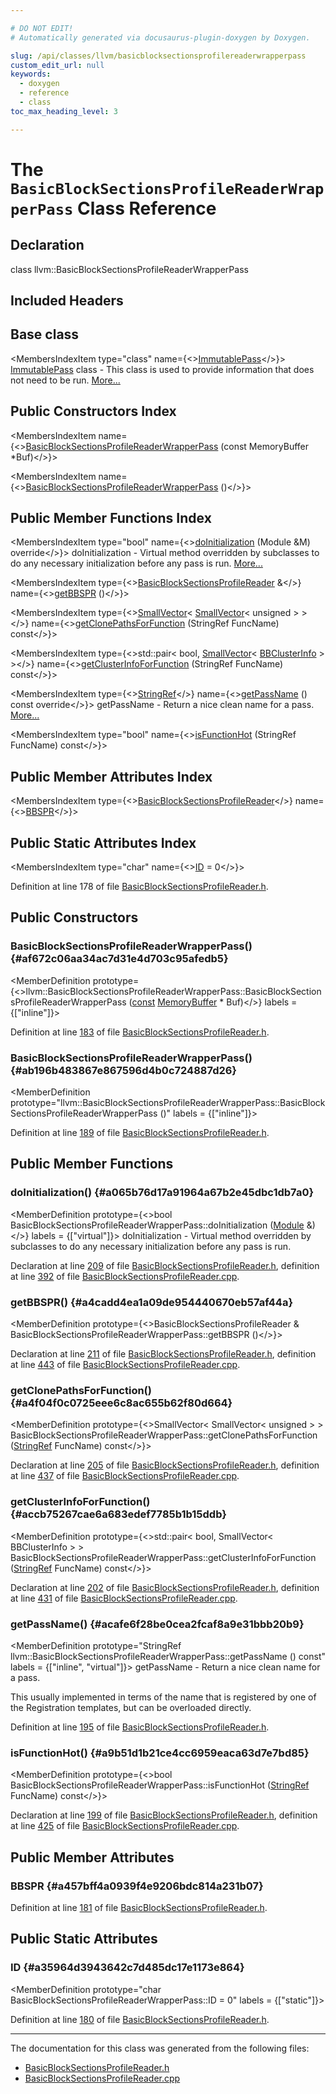 ```yaml
---

# DO NOT EDIT!
# Automatically generated via docusaurus-plugin-doxygen by Doxygen.

slug: /api/classes/llvm/basicblocksectionsprofilereaderwrapperpass
custom_edit_url: null
keywords:
  - doxygen
  - reference
  - class
toc_max_heading_level: 3

---
```





# The `BasicBlockSectionsProfileReaderWrapperPass` Class Reference

<DoxygenPage pluginConfig={pluginConfig}>



## Declaration

<CodeBlock>class llvm::BasicBlockSectionsProfileReaderWrapperPass</CodeBlock>

## Included Headers

<IncludesList>
<IncludesListItem
  filePath="llvm/CodeGen/BasicBlockSectionsProfileReader.h"
  permalink="/docs/api/files/include/include/llvm/include/llvm/codegen/basicblocksectionsprofilereader-h"
  isLocal="true" />
</IncludesList>

## Base class

<MembersIndex>

<MembersIndexItem
  type="class"
  name={<><a href="/docs/api/classes/llvm/immutablepass">ImmutablePass</a></>}>
<a href="/docs/api/classes/llvm/immutablepass">ImmutablePass</a> class - This class is used to provide information that does not need to be run. <a href="/docs/api/classes/llvm/immutablepass/#details">More...</a>
</MembersIndexItem>

</MembersIndex>

## Public Constructors Index

<MembersIndex>

<MembersIndexItem
  name={<><a href="#af672c06aa34ac7d31e4d703c95afedb5">BasicBlockSectionsProfileReaderWrapperPass</a> (const MemoryBuffer &#42;Buf)</>}>
</MembersIndexItem>

<MembersIndexItem
  name={<><a href="#ab196b483867e867596d4b0c724887d26">BasicBlockSectionsProfileReaderWrapperPass</a> ()</>}>
</MembersIndexItem>

</MembersIndex>

## Public Member Functions Index

<MembersIndex>

<MembersIndexItem
  type="bool"
  name={<><a href="#a065b76d17a91964a67b2e45dbc1db7a0">doInitialization</a> (Module &amp;M) override</>}>
doInitialization - Virtual method overridden by subclasses to do any necessary initialization before any pass is run. <a href="#a065b76d17a91964a67b2e45dbc1db7a0">More...</a>
</MembersIndexItem>

<MembersIndexItem
  type={<><a href="/docs/api/classes/llvm/basicblocksectionsprofilereader">BasicBlockSectionsProfileReader</a> &amp;</>}
  name={<><a href="#a4cadd4ea1a09de954440670eb57af44a">getBBSPR</a> ()</>}>
</MembersIndexItem>

<MembersIndexItem
  type={<><a href="/docs/api/classes/llvm/smallvector">SmallVector</a>&lt; <a href="/docs/api/classes/llvm/smallvector">SmallVector</a>&lt; unsigned &gt; &gt;</>}
  name={<><a href="#a4f04f0c0725eee6c8ac655b62f80d664">getClonePathsForFunction</a> (StringRef FuncName) const</>}>
</MembersIndexItem>

<MembersIndexItem
  type={<>std::pair&lt; bool, <a href="/docs/api/classes/llvm/smallvector">SmallVector</a>&lt; <a href="/docs/api/structs/llvm/bbclusterinfo">BBClusterInfo</a> &gt; &gt;</>}
  name={<><a href="#accb75267cae6a683edef7785b1b15ddb">getClusterInfoForFunction</a> (StringRef FuncName) const</>}>
</MembersIndexItem>

<MembersIndexItem
  type={<><a href="/docs/api/classes/llvm/stringref">StringRef</a></>}
  name={<><a href="#acafe6f28be0cea2fcaf8a9e31bbb20b9">getPassName</a> () const override</>}>
getPassName - Return a nice clean name for a pass. <a href="#acafe6f28be0cea2fcaf8a9e31bbb20b9">More...</a>
</MembersIndexItem>

<MembersIndexItem
  type="bool"
  name={<><a href="#a9b51d1b21ce4cc6959eaca63d7e7bd85">isFunctionHot</a> (StringRef FuncName) const</>}>
</MembersIndexItem>

</MembersIndex>

## Public Member Attributes Index

<MembersIndex>

<MembersIndexItem
  type={<><a href="/docs/api/classes/llvm/basicblocksectionsprofilereader">BasicBlockSectionsProfileReader</a></>}
  name={<><a href="#a457bff4a0939f4e9206bdc814a231b07">BBSPR</a></>}>
</MembersIndexItem>

</MembersIndex>

## Public Static Attributes Index

<MembersIndex>

<MembersIndexItem
  type="char"
  name={<><a href="#a35964d3943642c7d485dc17e1173e864">ID</a> = 0</>}>
</MembersIndexItem>

</MembersIndex>


Definition at line 178 of file <a href="/docs/api/files/include/include/llvm/include/llvm/codegen/basicblocksectionsprofilereader-h">BasicBlockSectionsProfileReader.h</a>.

<SectionDefinition>

## Public Constructors

### BasicBlockSectionsProfileReaderWrapperPass() {#af672c06aa34ac7d31e4d703c95afedb5}

<MemberDefinition
  prototype={<>llvm::BasicBlockSectionsProfileReaderWrapperPass::BasicBlockSectionsProfileReaderWrapperPass (<a href="/docs/api/files/lib/lib/target/lib/target/aarch64/aarch64promoteconstant-cpp/#a90f8350fecae261c25be85d38b451bff">const</a> <a href="/docs/api/classes/llvm/memorybuffer">MemoryBuffer</a> &#42; Buf)</>}
  labels = {["inline"]}>

Definition at line <a href="/docs/api/files/include/include/llvm/include/llvm/codegen/basicblocksectionsprofilereader-h/#l00183">183</a> of file <a href="/docs/api/files/include/include/llvm/include/llvm/codegen/basicblocksectionsprofilereader-h">BasicBlockSectionsProfileReader.h</a>.
</MemberDefinition>

### BasicBlockSectionsProfileReaderWrapperPass() {#ab196b483867e867596d4b0c724887d26}

<MemberDefinition
  prototype="llvm::BasicBlockSectionsProfileReaderWrapperPass::BasicBlockSectionsProfileReaderWrapperPass ()"
  labels = {["inline"]}>

Definition at line <a href="/docs/api/files/include/include/llvm/include/llvm/codegen/basicblocksectionsprofilereader-h/#l00189">189</a> of file <a href="/docs/api/files/include/include/llvm/include/llvm/codegen/basicblocksectionsprofilereader-h">BasicBlockSectionsProfileReader.h</a>.
</MemberDefinition>

</SectionDefinition>

<SectionDefinition>

## Public Member Functions

### doInitialization() {#a065b76d17a91964a67b2e45dbc1db7a0}

<MemberDefinition
  prototype={<>bool BasicBlockSectionsProfileReaderWrapperPass::doInitialization (<a href="/docs/api/classes/llvm/module">Module</a> &amp;)</>}
  labels = {["virtual"]}>
doInitialization - Virtual method overridden by subclasses to do any necessary initialization before any pass is run.

Declaration at line <a href="/docs/api/files/include/include/llvm/include/llvm/codegen/basicblocksectionsprofilereader-h/#l00209">209</a> of file <a href="/docs/api/files/include/include/llvm/include/llvm/codegen/basicblocksectionsprofilereader-h">BasicBlockSectionsProfileReader.h</a>, definition at line <a href="/docs/api/files/lib/lib/codegen/basicblocksectionsprofilereader-cpp/#l00392">392</a> of file <a href="/docs/api/files/lib/lib/codegen/basicblocksectionsprofilereader-cpp">BasicBlockSectionsProfileReader.cpp</a>.
</MemberDefinition>

### getBBSPR() {#a4cadd4ea1a09de954440670eb57af44a}

<MemberDefinition
  prototype={<>BasicBlockSectionsProfileReader &amp; BasicBlockSectionsProfileReaderWrapperPass::getBBSPR ()</>}>

Declaration at line <a href="/docs/api/files/include/include/llvm/include/llvm/codegen/basicblocksectionsprofilereader-h/#l00211">211</a> of file <a href="/docs/api/files/include/include/llvm/include/llvm/codegen/basicblocksectionsprofilereader-h">BasicBlockSectionsProfileReader.h</a>, definition at line <a href="/docs/api/files/lib/lib/codegen/basicblocksectionsprofilereader-cpp/#l00443">443</a> of file <a href="/docs/api/files/lib/lib/codegen/basicblocksectionsprofilereader-cpp">BasicBlockSectionsProfileReader.cpp</a>.
</MemberDefinition>

### getClonePathsForFunction() {#a4f04f0c0725eee6c8ac655b62f80d664}

<MemberDefinition
  prototype={<>SmallVector&lt; SmallVector&lt; unsigned &gt; &gt; BasicBlockSectionsProfileReaderWrapperPass::getClonePathsForFunction (<a href="/docs/api/classes/llvm/stringref">StringRef</a> FuncName) const</>}>

Declaration at line <a href="/docs/api/files/include/include/llvm/include/llvm/codegen/basicblocksectionsprofilereader-h/#l00205">205</a> of file <a href="/docs/api/files/include/include/llvm/include/llvm/codegen/basicblocksectionsprofilereader-h">BasicBlockSectionsProfileReader.h</a>, definition at line <a href="/docs/api/files/lib/lib/codegen/basicblocksectionsprofilereader-cpp/#l00437">437</a> of file <a href="/docs/api/files/lib/lib/codegen/basicblocksectionsprofilereader-cpp">BasicBlockSectionsProfileReader.cpp</a>.
</MemberDefinition>

### getClusterInfoForFunction() {#accb75267cae6a683edef7785b1b15ddb}

<MemberDefinition
  prototype={<>std::pair&lt; bool, SmallVector&lt; BBClusterInfo &gt; &gt; BasicBlockSectionsProfileReaderWrapperPass::getClusterInfoForFunction (<a href="/docs/api/classes/llvm/stringref">StringRef</a> FuncName) const</>}>

Declaration at line <a href="/docs/api/files/include/include/llvm/include/llvm/codegen/basicblocksectionsprofilereader-h/#l00202">202</a> of file <a href="/docs/api/files/include/include/llvm/include/llvm/codegen/basicblocksectionsprofilereader-h">BasicBlockSectionsProfileReader.h</a>, definition at line <a href="/docs/api/files/lib/lib/codegen/basicblocksectionsprofilereader-cpp/#l00431">431</a> of file <a href="/docs/api/files/lib/lib/codegen/basicblocksectionsprofilereader-cpp">BasicBlockSectionsProfileReader.cpp</a>.
</MemberDefinition>

### getPassName() {#acafe6f28be0cea2fcaf8a9e31bbb20b9}

<MemberDefinition
  prototype="StringRef llvm::BasicBlockSectionsProfileReaderWrapperPass::getPassName () const"
  labels = {["inline", "virtual"]}>
getPassName - Return a nice clean name for a pass.

This usually implemented in terms of the name that is registered by one of the Registration templates, but can be overloaded directly.

Definition at line <a href="/docs/api/files/include/include/llvm/include/llvm/codegen/basicblocksectionsprofilereader-h/#l00195">195</a> of file <a href="/docs/api/files/include/include/llvm/include/llvm/codegen/basicblocksectionsprofilereader-h">BasicBlockSectionsProfileReader.h</a>.
</MemberDefinition>

### isFunctionHot() {#a9b51d1b21ce4cc6959eaca63d7e7bd85}

<MemberDefinition
  prototype={<>bool BasicBlockSectionsProfileReaderWrapperPass::isFunctionHot (<a href="/docs/api/classes/llvm/stringref">StringRef</a> FuncName) const</>}>

Declaration at line <a href="/docs/api/files/include/include/llvm/include/llvm/codegen/basicblocksectionsprofilereader-h/#l00199">199</a> of file <a href="/docs/api/files/include/include/llvm/include/llvm/codegen/basicblocksectionsprofilereader-h">BasicBlockSectionsProfileReader.h</a>, definition at line <a href="/docs/api/files/lib/lib/codegen/basicblocksectionsprofilereader-cpp/#l00425">425</a> of file <a href="/docs/api/files/lib/lib/codegen/basicblocksectionsprofilereader-cpp">BasicBlockSectionsProfileReader.cpp</a>.
</MemberDefinition>

</SectionDefinition>

<SectionDefinition>

## Public Member Attributes

### BBSPR {#a457bff4a0939f4e9206bdc814a231b07}

<MemberDefinition
  prototype="BasicBlockSectionsProfileReader llvm::BasicBlockSectionsProfileReaderWrapperPass::BBSPR">

Definition at line <a href="/docs/api/files/include/include/llvm/include/llvm/codegen/basicblocksectionsprofilereader-h/#l00181">181</a> of file <a href="/docs/api/files/include/include/llvm/include/llvm/codegen/basicblocksectionsprofilereader-h">BasicBlockSectionsProfileReader.h</a>.
</MemberDefinition>

</SectionDefinition>

<SectionDefinition>

## Public Static Attributes

### ID {#a35964d3943642c7d485dc17e1173e864}

<MemberDefinition
  prototype="char BasicBlockSectionsProfileReaderWrapperPass::ID = 0"
  labels = {["static"]}>

Definition at line <a href="/docs/api/files/include/include/llvm/include/llvm/codegen/basicblocksectionsprofilereader-h/#l00180">180</a> of file <a href="/docs/api/files/include/include/llvm/include/llvm/codegen/basicblocksectionsprofilereader-h">BasicBlockSectionsProfileReader.h</a>.
</MemberDefinition>

</SectionDefinition>

<hr/>

The documentation for this class was generated from the following files:

<ul>
<li><a href="/docs/api/files/include/include/llvm/include/llvm/codegen/basicblocksectionsprofilereader-h">BasicBlockSectionsProfileReader.h</a></li>
<li><a href="/docs/api/files/lib/lib/codegen/basicblocksectionsprofilereader-cpp">BasicBlockSectionsProfileReader.cpp</a></li>
</ul>

</DoxygenPage>
